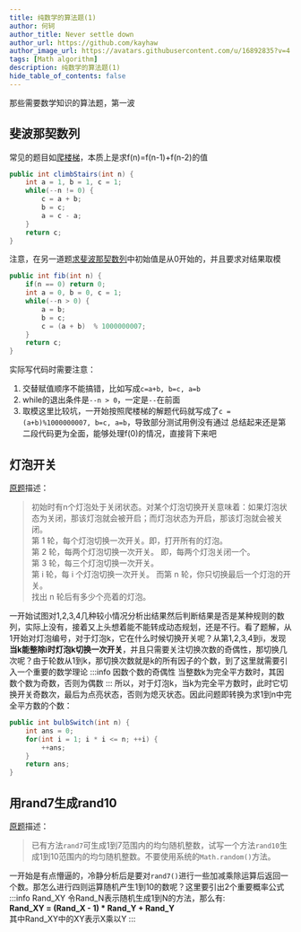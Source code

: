 ```yaml
---
title: 纯数学的算法题(1)
author: 何轲
author_title: Never settle down
author_url: https://github.com/kayhaw
author_image_url: https://avatars.githubusercontent.com/u/16892835?v=4
tags: [Math algorithm]
description: 纯数学的算法题(1)
hide_table_of_contents: false
---
```


那些需要数学知识的算法题，第一波
<!--truncate-->

## 斐波那契数列
常见的题目如[爬楼梯](https://leetcode-cn.com/problems/climbing-stairs/)，本质上是求f(n)=f(n-1)+f(n-2)的值
```java
public int climbStairs(int n) {
    int a = 1, b = 1, c = 1;
    while(--n != 0) {
        c = a + b;
        b = c;
        a = c - a;
    }
    return c;
}
```
注意，在另一道题[求斐波那契数列](https://leetcode-cn.com/problems/fei-bo-na-qi-shu-lie-lcof/)中初始值是从0开始的，并且要求对结果取模
```java
public int fib(int n) {
    if(n == 0) return 0;
    int a = 0, b = 0, c = 1;
    while(--n > 0) {
        a = b;
        b = c;
        c = (a + b)  % 1000000007;
    }
    return c;
}
```
实际写代码时需要注意：
1. 交替赋值顺序不能搞错，比如写成`c=a+b, b=c, a=b`
2. while的退出条件是`--n > 0`，一定是`--`在前面
3. 取模这里比较坑，一开始按照爬楼梯的解题代码就写成了`c = (a+b)%1000000007, b=c, a=b`，导致部分测试用例没有通过
总结起来还是第二段代码更为全面，能够处理f(0)的情况，直接背下来吧

## 灯泡开关
[原题](https://leetcode-cn.com/problems/bulb-switcher/)描述：
> 初始时有n个灯泡处于关闭状态。对某个灯泡切换开关意味着：如果灯泡状态为关闭，那该灯泡就会被开启；而灯泡状态为开启，那该灯泡就会被关闭。    
第 1 轮，每个灯泡切换一次开关。即，打开所有的灯泡。    
第 2 轮，每两个灯泡切换一次开关。 即，每两个灯泡关闭一个。    
第 3 轮，每三个灯泡切换一次开关。    
第 i 轮，每 i 个灯泡切换一次开关。 而第 n 轮，你只切换最后一个灯泡的开关。  
找出 n 轮后有多少个亮着的灯泡。    

一开始试图对1,2,3,4几种较小情况分析出结果然后判断结果是否是某种规则的数列，实际上没有，接着又上头想着能不能转成动态规划，还是不行。看了题解，从1开始对灯泡编号，对于灯泡k，它在什么时候切换开关呢？从第1,2,3,4到i，发现**当k能整除i时灯泡k切换一次开关**，并且只需要关注切换次数的奇偶性，那切换几次呢？由于轮数从1到k，那切换次数就是k的所有因子的个数，到了这里就需要引入一个重要的数学理论
:::info 因数个数的奇偶性
当整数k为完全平方数时，其因数个数为奇数，否则为偶数
:::
所以，对于灯泡k，当k为完全平方数时，此时它切换开关奇数次，最后为点亮状态，否则为熄灭状态。因此问题即转换为求1到n中完全平方数的个数：
```java
public int bulbSwitch(int n) {
    int ans = 0;
    for(int i = 1; i * i <= n; ++i) {
        ++ans;
    }
    return ans;
}
```

## 用rand7生成rand10
[原题](https://leetcode-cn.com/problems/implement-rand10-using-rand7/)描述：
> 已有方法`rand7`可生成1到7范围内的均匀随机整数，试写一个方法`rand10`生成1到10范围内的均匀随机整数。不要使用系统的`Math.random()`方法。

一开始是有点懵逼的，冷静分析后是要对`rand7()`进行一些加减乘除运算后返回一个数。那怎么进行四则运算随机产生1到10的数呢？这里要引出2个重要概率公式
:::info Rand_XY
令Rand_N表示随机生成1到N的方法，那么有:    
**Rand_XY = (Rand_X - 1) * Rand_Y + Rand_Y**    
其中Rand_XY中的XY表示X乘以Y
:::